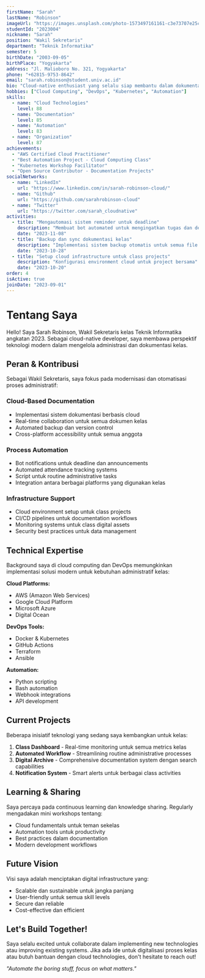 ```yaml
---
firstName: "Sarah"
lastName: "Robinson"
imageUrl: "https://images.unsplash.com/photo-1573497161161-c3e73707e25c?q=80&w=1587&auto=format&fit=crop&ixlib=rb-4.0.3&ixid=M3wxMjA3fDB8MHxwaG90by1wYWdlfHx8fGVufDB8fHx8fA%3D%3D"
studentId: "2023004"
nickname: "Sarah"
position: "Wakil Sekretaris"
department: "Teknik Informatika"
semester: 5
birthDate: "2003-09-05"
birthPlace: "Yogyakarta"
address: "Jl. Malioboro No. 321, Yogyakarta"
phone: "+62815-9753-8642"
email: "sarah.robinson@student.univ.ac.id"
bio: "Cloud-native enthusiast yang selalu siap membantu dalam dokumentasi dan administrasi kelas. Passionate tentang teknologi modern dan automation."
hobbies: ["Cloud Computing", "DevOps", "Kubernetes", "Automation"]
skills:
  - name: "Cloud Technologies"
    level: 88
  - name: "Documentation"
    level: 85
  - name: "Automation"
    level: 83
  - name: "Organization"
    level: 87
achievements:
  - "AWS Certified Cloud Practitioner"
  - "Best Automation Project - Cloud Computing Class"
  - "Kubernetes Workshop Facilitator"
  - "Open Source Contributor - Documentation Projects"
socialNetworks:
  - name: "LinkedIn"
    url: "https://www.linkedin.com/in/sarah-robinson-cloud/"
  - name: "Github"
    url: "https://github.com/sarahrobinson-cloud"
  - name: "Twitter"
    url: "https://twitter.com/sarah_cloudnative"
activities:
  - title: "Mengautomasi sistem reminder untuk deadline"
    description: "Membuat bot automated untuk mengingatkan tugas dan deadline"
    date: "2023-11-08"
  - title: "Backup dan sync dokumentasi kelas"
    description: "Implementasi sistem backup otomatis untuk semua file kelas"
    date: "2023-10-28"
  - title: "Setup cloud infrastructure untuk class projects"
    description: "Konfigurasi environment cloud untuk project bersama"
    date: "2023-10-20"
order: 4
isActive: true
joinDate: "2023-09-01"
---
```


# Tentang Saya

Hello! Saya Sarah Robinson, Wakil Sekretaris kelas Teknik Informatika angkatan 2023. Sebagai cloud-native developer, saya membawa perspektif teknologi modern dalam mengelola administrasi dan dokumentasi kelas.

## Peran & Kontribusi

Sebagai Wakil Sekretaris, saya fokus pada modernisasi dan otomatisasi proses administratif:

### Cloud-Based Documentation
- Implementasi sistem dokumentasi berbasis cloud
- Real-time collaboration untuk semua dokumen kelas
- Automated backup dan version control
- Cross-platform accessibility untuk semua anggota

### Process Automation
- Bot notifications untuk deadline dan announcements
- Automated attendance tracking systems
- Script untuk routine administrative tasks
- Integration antara berbagai platforms yang digunakan kelas

### Infrastructure Support
- Cloud environment setup untuk class projects
- CI/CD pipelines untuk documentation workflows
- Monitoring systems untuk class digital assets
- Security best practices untuk data management

## Technical Expertise

Background saya di cloud computing dan DevOps memungkinkan implementasi solusi modern untuk kebutuhan administratif kelas:

**Cloud Platforms:**
- AWS (Amazon Web Services)
- Google Cloud Platform
- Microsoft Azure
- Digital Ocean

**DevOps Tools:**
- Docker & Kubernetes
- GitHub Actions
- Terraform
- Ansible

**Automation:**
- Python scripting
- Bash automation
- Webhook integrations
- API development

## Current Projects

Beberapa inisiatif teknologi yang sedang saya kembangkan untuk kelas:

1. **Class Dashboard** - Real-time monitoring untuk semua metrics kelas
2. **Automated Workflow** - Streamlining routine administrative processes  
3. **Digital Archive** - Comprehensive documentation system dengan search capabilities
4. **Notification System** - Smart alerts untuk berbagai class activities

## Learning & Sharing

Saya percaya pada continuous learning dan knowledge sharing. Regularly mengadakan mini workshops tentang:

- Cloud fundamentals untuk teman sekelas
- Automation tools untuk productivity
- Best practices dalam documentation
- Modern development workflows

## Future Vision

Visi saya adalah menciptakan digital infrastructure yang:
- Scalable dan sustainable untuk jangka panjang
- User-friendly untuk semua skill levels
- Secure dan reliable
- Cost-effective dan efficient

## Let's Build Together!

Saya selalu excited untuk collaborate dalam implementing new technologies atau improving existing systems. Jika ada ide untuk digitalisasi proses kelas atau butuh bantuan dengan cloud technologies, don't hesitate to reach out!

*"Automate the boring stuff, focus on what matters."*